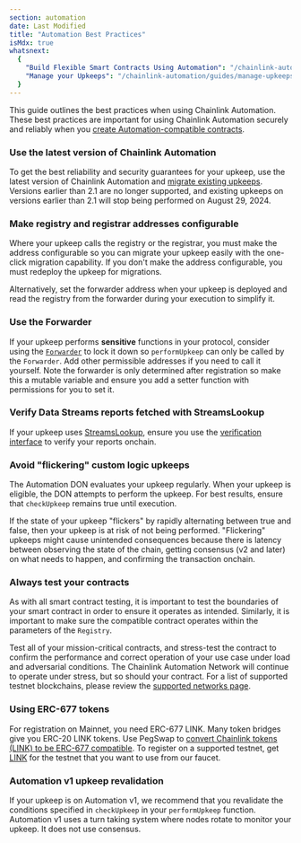 ```yaml
---
section: automation
date: Last Modified
title: "Automation Best Practices"
isMdx: true
whatsnext:
  {
    "Build Flexible Smart Contracts Using Automation": "/chainlink-automation/guides/flexible-upkeeps",
    "Manage your Upkeeps": "/chainlink-automation/guides/manage-upkeeps",
  }
---
```


This guide outlines the best practices when using Chainlink Automation. These best practices are important for using Chainlink Automation securely and reliably when you [create Automation-compatible contracts](/chainlink-automation/guides/compatible-contracts).

### Use the latest version of Chainlink Automation

To get the best reliability and security guarantees for your upkeep, use the latest version of Chainlink Automation and [migrate existing upkeeps](/chainlink-automation/guides/migrate-to-v2). Versions earlier than 2.1 are no longer supported, and existing upkeeps on versions earlier than 2.1 will stop being performed on August 29, 2024.

### Make registry and registrar addresses configurable

Where your upkeep calls the registry or the registrar, you must make the address configurable so you can migrate your upkeep easily with the one-click migration capability. If you don't make the address configurable, you must redeploy the upkeep for migrations.

Alternatively, set the forwarder address when your upkeep is deployed and read the registry from the forwarder during your execution to simplify it.

### Use the Forwarder

If your upkeep performs **sensitive** functions in your protocol, consider using the [`Forwarder`](/chainlink-automation/overview/automation-release-notes) to lock it down so `performUpkeep` can only be called by the `Forwarder`. Add other permissible addresses if you need to call it yourself. Note the forwarder is only determined after registration so make this a mutable variable and ensure you add a setter function with permissions for you to set it.

### Verify Data Streams reports fetched with StreamsLookup

If your upkeep uses [StreamsLookup](/chainlink-automation/reference/automation-interfaces#streamslookupcompatibleinterface), ensure you use the [verification interface](/data-streams/reference/interfaces) to verify your reports onchain.

### Avoid "flickering" custom logic upkeeps

The Automation DON evaluates your upkeep regularly. When your upkeep is eligible, the DON attempts to perform the upkeep. For best results, ensure that `checkUpkeep` remains true until execution.

If the state of your upkeep "flickers" by rapidly alternating between true and false, then your upkeep is at risk of not being performed. "Flickering" upkeeps might cause unintended consequences because there is latency between observing the state of the chain, getting consensus (v2 and later) on what needs to happen, and confirming the transaction onchain.

### Always test your contracts

As with all smart contract testing, it is important to test the boundaries of your smart contract in order to ensure it operates as intended. Similarly, it is important to make sure the compatible contract operates within the parameters of the `Registry`.

Test all of your mission-critical contracts, and stress-test the contract to confirm the performance and correct operation of your use case under load and adversarial conditions. The Chainlink Automation Network will continue to operate under stress, but so should your contract. For a list of supported testnet blockchains, please review the [supported networks page](/chainlink-automation/overview/supported-networks).

### Using ERC-677 tokens

For registration on Mainnet, you need ERC-677 LINK. Many token bridges give you ERC-20 LINK tokens. Use PegSwap to [convert Chainlink tokens (LINK) to be ERC-677 compatible](https://pegswap.chain.link/). To register on a supported testnet, get [LINK](/resources/link-token-contracts) for the testnet that you want to use from our faucet.

### Automation v1 upkeep revalidation

If your upkeep is on Automation v1, we recommend that you revalidate the conditions specified in `checkUpkeep` in your `performUpkeep` function. Automation v1 uses a turn taking system where nodes rotate to monitor your upkeep. It does not use consensus.
